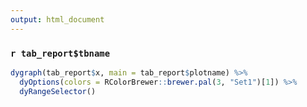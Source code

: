 ```yaml
---
output: html_document
---
```


### `r tab_report$tbname`

```r
dygraph(tab_report$x, main = tab_report$plotname) %>%
  dyOptions(colors = RColorBrewer::brewer.pal(3, "Set1")[1]) %>%
  dyRangeSelector()
```
